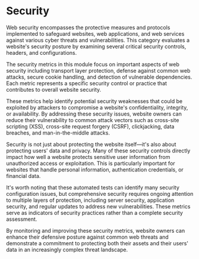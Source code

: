 # Security

Web security encompasses the protective measures and protocols implemented to safeguard websites, web applications, and web services against various cyber threats and vulnerabilities. This category evaluates a website's security posture by examining several critical security controls, headers, and configurations.

The security metrics in this module focus on important aspects of web security including transport layer protection, defense against common web attacks, secure cookie handling, and detection of vulnerable dependencies. Each metric represents a specific security control or practice that contributes to overall website security.

These metrics help identify potential security weaknesses that could be exploited by attackers to compromise a website's confidentiality, integrity, or availability. By addressing these security issues, website owners can reduce their vulnerability to common attack vectors such as cross-site scripting (XSS), cross-site request forgery (CSRF), clickjacking, data breaches, and man-in-the-middle attacks.

Security is not just about protecting the website itself—it's also about protecting users' data and privacy. Many of these security controls directly impact how well a website protects sensitive user information from unauthorized access or exploitation. This is particularly important for websites that handle personal information, authentication credentials, or financial data.

It's worth noting that these automated tests can identify many security configuration issues, but comprehensive security requires ongoing attention to multiple layers of protection, including server security, application security, and regular updates to address new vulnerabilities. These metrics serve as indicators of security practices rather than a complete security assessment.

By monitoring and improving these security metrics, website owners can enhance their defensive posture against common web threats and demonstrate a commitment to protecting both their assets and their users' data in an increasingly complex threat landscape.